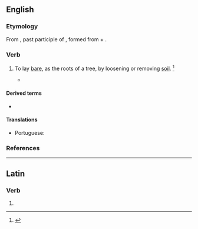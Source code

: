 ==English==

===Etymology===
From {{etyl|la|en}} {{m|la|ablaqueātus||loosened, dug up}}, past participle of {{m|la|ablaqueō||to disentangle}}, formed from {{m|la|ab-}} + {{m|la|laqueō||noose}}.

===Verb===
{{en-verb|ablaqueat}}

# {{lb|en|transitive|obsolete}} To lay [[bare]], as the roots of a tree, by loosening or removing [[soil]]. {{defdate|Attested from around (1350 to 1470) until the mid 18<sup>th</sup> century.}}<ref name=SOED>{{R:SOED5|page=5}}</ref>
#* {{quote-book|en|title=The Bucolics and Georgics of Virgil|author={{w|Thomas Keightley (historian)|Thomas Keightley}}|year=1847|passage=After the autumnal equinox they were to be '''''ablaqueated''''' like the vines. Every third year they were to be dunged, and after some years (generally the eighth) to be pruned; for there was an old saying, to wit, ''eum qui aret olivetum rogare fructum; qui stercoret exorare; qui caedat cogere''.}}

====Derived terms====
{{der-top}}
* {{l|en|ablaqueation}}
{{der-mid}}
{{der-bottom}}

====Translations====
{{trans-top|to lay bare the roots of a tree}}
* Portuguese: {{t+|pt|ablaquear}}
{{trans-mid}}
{{trans-bottom}}

===References===
<references/>

----

==Latin==

===Verb===
{{la-verb-form|ablaqueāte}}

# {{inflection of|la|ablaqueō||2|p|pres|actv|impr}}